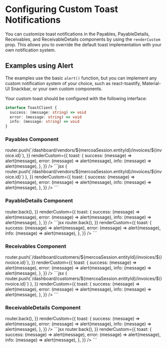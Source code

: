 
# Configuring Custom Toast Notifications

You can customize toast notifications in the Payables, PayableDetails, Receivables, and ReceivableDetails components by using the `renderCustom` prop. This allows you to override the default toast implementation with your own notification system.

## Examples using Alert

The examples use the basic `alert()` function, but you can implement any custom notification system of your choice, such as react-toastify, Material-UI Snackbar, or your own custom components.

Your custom toast should be configured with the following interface:

```ts
interface ToastClient {
  success: (message: string) => void
  error: (message: string) => void
  info: (message: string) => void
}
```

### Payables Component

<ComponentContainer showCodeTabFirst>
  <Payables
    handlers={{
      onSelectInvoice: (invoice) => router.push(`/dashboard/vendors/${mercoaSession.entityId}/invoices/${invoice.id}`),
    }}
    renderCustom={{
      toast: {
        success: (message) => alert(message),
        error: (message) => alert(message),
        info: (message) => alert(message),
      },
    }}
  />
  ```jsx
  <Payables
    handlers={{
      onSelectInvoice: (invoice) => {
        router.push(`/dashboard/vendors/${mercoaSession.entityId}/invoices/${invoice.id}`)
      },
    }}
    renderCustom={{
      toast: {
        success: (message) => alert(message),
        error: (message) => alert(message),
        info: (message) => alert(message),
      },
    }}
  />
  ```
</ComponentContainer>

### PayableDetails Component

<ComponentContainer showCodeTabFirst>
  <PayableDetails
    handlers={{
      onBack: () => router.back(),
    }}
    renderCustom={{
      toast: {
        success: (message) => alert(message),
        error: (message) => alert(message),
        info: (message) => alert(message),
      },
    }}
  />
  ```jsx
  <PayableDetails
    handlers={{
      onBack: () => router.back(),
    }}
    renderCustom={{
      toast: {
        success: (message) => alert(message),
        error: (message) => alert(message),
        info: (message) => alert(message),
      },
    }}
  />
  ```
</ComponentContainer>

### Receivables Component

<ComponentContainer showCodeTabFirst>
  <Receivables
    handlers={{
      onSelectInvoice: (invoice) =>
        router.push(`/dashboard/customers/${mercoaSession.entityId}/invoices/${invoice.id}`),
    }}
    renderCustom={{
      toast: {
        success: (message) => alert(message),
        error: (message) => alert(message),
        info: (message) => alert(message),
      },
    }}
  />
  ```jsx
  <Receivables
    handlers={{
      onSelectInvoice: (invoice) => {
        router.push(`/dashboard/customers/${mercoaSession.entityId}/invoices/${invoice.id}`)
      },
    }}
    renderCustom={{
      toast: {
        success: (message) => alert(message),
        error: (message) => alert(message),
        info: (message) => alert(message),
      },
    }}
  />
  ```
</ComponentContainer>

### ReceivableDetails Component

<ComponentContainer showCodeTabFirst>
  <ReceivableDetails
    handlers={{
      onBack: () => router.back(),
    }}
    renderCustom={{
      toast: {
        success: (message) => alert(message),
        error: (message) => alert(message),
        info: (message) => alert(message),
      },
    }}
  />
  ```jsx
  <ReceivableDetails
    handlers={{
      onBack: () => router.back(),
    }}
    renderCustom={{
      toast: {
        success: (message) => alert(message),
        error: (message) => alert(message),
        info: (message) => alert(message),
      },
    }}
  />
  ```
</ComponentContainer>
